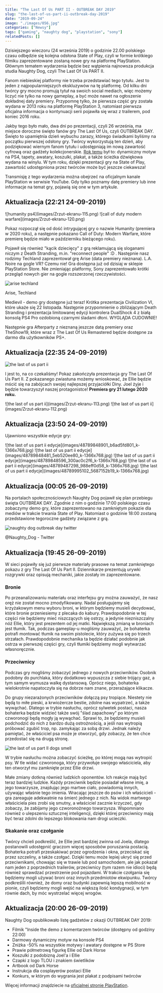 ```yaml
---
title: "The Last Of Us PART II - OUTBREAK DAY 2019"
slug: "the-last-of-us-part-ii-outbreak-day-2019"
date: "2019-09-24"
image: "./images/056.jpg"
categories: ["Newsy"]
tags: ["gaming", "naughty dog", "playstation", "sony"]
relatedPosts: []
---
```


Dzisiejszego wieczoru (24 września 2019) o godzinie 22.00 polskiego czasu odbędzie się kolejna odsłona State of Play, czyli w formie krótkiego filmiku zaprezentowane zostaną nowe gry na platformę PlayStation. Głównym tematem wydarzenia będzie bez wątpienia najnowsza produkcja studia Naughty Dog, czyli The Last Of Us PART II.

Fanom niebieskiej platformy nie trzeba przedstawiać tego tytułu. Jest to jeden z najpopularniejszych ekskluzywów na tę platformę. Od kilku dni twórcy gry mocno promują tytuł na swoich social mediach, więc możemy liczyć nie tylko na nowy gameplay, a być może nawet na ogłoszenie dokładnej daty premiery. Przypomnę tylko, że pierwsza część gry została wydana w 2013 roku na platformę PlayStation 3, natomiast pierwsza oficjalna informacja o kontynuacji serii pojawiła się wraz z trailerem, pod koniec 2016 roku.

Jakby tego było mało, dwa dni po prezentacji, czyli 26 września, ma miejsce doroczne święto fanów gry The Last Of Us, czyli OUTBREAK DAY. Święto to upamiętnia dzień wybuchu zarazy, którego świadkami byliśmy na początku pierwszej odsłony gry. Twórcy wykorzystują ten dzień, aby podziękować wiernym fanom tytułu i udostępniają im nową zawartość cyfrową oraz gadżety kolekcjonerskie. [Rok temu](/outbreak-day-2018) był to: dynamiczny motyw na PS4, tapety, awatary, koszulki, plakat, a także ścieżka dźwiękowa wydana na winylu. W tym roku, dzięki prezentacji gry na State of Play, zawartość udostępniona przez twórców może być jeszcze ciekawsza!

Transmisję z tego wydarzenia można obejrzeć na oficjalnym kanale PlayStation w serwisie YouTube. Gdy tylko poznamy datę premiery lub inne informacje na temat gry, pojawią się one w tym artykule.

<YouTube id='FekB7shVUC8' title='State of Play 24 września 2019'></YouTube>

## Aktualizacja (22:21 24-09-2019)

<Gallery>
![humanity ps4](images/Zrzut-ekranu-115.png)
![call of duty modern warfare](images/Zrzut-ekranu-120.png)
</Gallery>

Pokaz rozpoczął się od dość intrygującej gry o nazwie Humanity (premiera w 2020 roku), a następnie pokazano Call of Duty: Modern Warfare, które premierę będzie miało w październiku bieżącego roku).

Pojawił się również "kącik dziecięcy" z grą reklamującą się sloganami niczym z Death Stranding, m.in. "reconnect people" :D . Następnie nasz rodzimy Techland zaprezentował grę Arise (data premiery nieznana). L.A. Noire na gogle VR? Czemu nie! Gra dostępna już od dzisiaj w sklepie PlayStation Store. Nie zmieniając platformy, Sony zaprezentowało krótki przegląd nowych gier na gogle rozszerzonej rzeczywistości.

![arise techland](images/Zrzut-ekranu-123.png)

<ImageDescription>Arise, Techland</ImageDescription>

Medievil - demo gry dostępne już teraz! Krótka prezentacja Civilization VI, które ukaże się 22 listopada. Następnie przypomnienie o zbliżającym Death Stranding i prezentacja limitowanej edycji kontrolera DualShock 4 z białą konsolą PS4 Pro ozdobioną czarnymi śladami dłoni. WYGLĄDA CUDOWNIE!

<YouTube id='davszDemUns' title='death stranding ps4 special'></YouTube>

Następnie gra Afterparty z nieznaną jeszcze datą premiery oraz TheShow19, które wraz z The Last Of Us Remastered będzie dostępne za darmo dla użytkowników PS+.

## Aktualizacja (22:35 24-09-2019)

![the last of us part ii](images/Zrzut-ekranu-111.png)

I jest to, na co czekaliśmy! Pokaz zakończyła prezentacja gry The Last Of Us Part II. Z pokazanego zwiastuna możemy wnioskować, że Ellie będzie mścić się na zabójcach swojej najlepszej przyjaciółki Diny. Joel żyje i będzie towarzyszył naszej protagonistce! **Premiera gry 21 lutego 2020 roku.**

<Gallery>
![the last of us part ii](images/Zrzut-ekranu-113.png)
![the last of us part ii](images/Zrzut-ekranu-112.png)
</Gallery>

<AdSense/>

## Aktualizacja (23:50 24-09-2019)

Ujawniono wszystkie edycje gry:

<Gallery width='2'>
![the last of us part ii edycje](images/48789848901_b6ad5fd801_k-1366x768.jpg)
![the last of us part ii edycje](images/48789848481_5eb520ee80_k-1366x768.jpg)
![the last of us part ii edycje](images/48789848596_300ac0c2f6_k-1366x768.jpg)
![the last of us part ii edycje](images/48789487298_988eff0d58_k-1366x768.jpg)
![the last of us part ii edycje](images/48789995102_5687152b19_k-1366x768.jpg)
</Gallery>

## Aktualizacja (00:05 26-09-2019)

Na portalach społecznościowych Naughty Dog pojawił się plan przebiegu święta OUTBREAK DAY. Zgodnie z nim o godzinie 17:00 polskiego czasu zobaczymy demo gry, które zaprezentowano na zamkniętym pokazie dla mediów w trakcie trwania State of Play. Natomiast o godzinie 18:00 zostaną przedstawione tegoroczne gadżety związane z grą.

![naughty dog outbreak day twitter](images/twitter-outbreak-day.png)

<ImageDescription>@Naughty_Dog - Twitter</ImageDescription>

## Aktualizacja (19:45 26-09-2019)

W sieci pojawiły się już pierwsze materiały prasowe na temat zamkniętego pokazu z gry The Last Of Us Part II. Dziennikarze prezentują urywki rozgrywki oraz opisują mechaniki, jakie zostały im zaprezentowane.

### Bronie

Po przeanalizowaniu materiału oraz interfejsu gry można zauważyć, że nasz oręż nie został mocno zmodyfikowany. Nadal posługujemy się krzyżakowym menu wyboru broni, w którym będziemy musieli decydować, które bronie przeniesiemy z plecaka do kabury. Prawdopodobnie w tej części nie będziemy mieć niszczących się ostrzy, a jedynie niezniszczalny nóż Ellie, który jest prezentem od jej matki. Największą zmianą w broniach jest tłumik. Tak, podczas gameplay-u mogliśmy zauważyć, że bohaterka potrafi montować tłumik na swoim pistolecie, który zużywa się po trzech strzałach. Prawdopodobnie mechanika ta będzie działać podobnie jak ostrza w pierwszej części gry, czyli tłumiki będziemy mogli wytwarzać własnoręcznie.

### Przeciwnicy

Podczas gry mogliśmy zobaczyć jednego z nowych przeciwników. Osobnik podobny do purchlaka, który dodatkowo wypuszcza z siebie trójący gaz, a tym samym wymusza walkę dystansową. Oprócz niego, bohaterka wielokrotnie napatoczyła się na dobrze nam znane, przerażające klikacze.

Do grupy niezarażonych przeciwników dołączą psy tropiące. Niestety nie będą to miłe pieski, a krwiożercze bestie, zdolne nas wypatrzeć, a także wywąchać. Dlatego w trybie nasłuchu, oprócz sylwetek postaci, nasza bohaterka będzie widzieć także swój "ślad zapachowy" po którym czworonogi będą mogły ją wywąchać. Sprawi to, że będziemy musieli podchodzić do nich z bardzo dużą ostrożnością, a jeśli nas wytropią próbować zgubić trop, np. zamykając za sobą drzwi. Jednak należy pamiętać, że właściciel psa może je otworzyć, gdy zobaczy, że ten chce przedostać się na drugą stronę.

![the last of us part II dogs smell](images/Zrzut-ekranu-47-1366x768.png)

<ImageDescription>W trybie nasłuchu można zobaczyć ścieżkę, po której mogą nas wytropić psy. W tle widać czworonoga, który przywołuje swojego właściciela, aby ten otworzył mu zamknięte przez Ellie drzwi.</ImageDescription>

Małe zmiany dotkną również ludzkich oponentów. Ich reakcje mają być teraz bardziej ludzkie. Każdy przeciwnik będzie posiadał własne imię, a jego towarzysze, znajdując jego martwe ciało, powiadomią innych, używając właśnie tego imienia. Wracając jeszcze do psów i ich właścicieli - gra zareaguje adekwatnie na śmierć jednego z nich. Na widok martwego właściciela pies zrobi się smutny, a właściciel zacznie krzyczeć, gdy zobaczy, że zabijamy jego czworonożnego towarzysza. Wspomniano również o ulepszeniu sztucznej inteligencji, dzięki której przeciwnicy mają być teraz zdolni do lepszego blokowania nam drogi ucieczki.

### Skakanie oraz czołganie

Twórcy chcieli podkreślić, że Ellie jest bardziej zwinna od Joela, dlatego postanowili udostępnić graczom więcej sposobów poruszania postacią. Bohaterka potrafi przeskakiwać przez ogrodzenia i okna, przeciskać się przez szczeliny, a także czołgać. Dzięki temu może lepiej ukryć się przed przeciwnikami, chowając się w trawie lub pod samochodem, ale jak pokazał nam jeden z poprzednich trailerów, przeciwnicy (tym razem nie idioci) będą również sprawdzać przestrzenie pod pojazdami. W trakcie czołgania się będziemy mogli używać broni oraz innych przedmiotów ekwipunku. Twórcy podkreślili również, że domy oraz budynki zapewnią lepszą mobilność w pionie, czyli będziemy mogli wejść na większą ilość kondygnacji, w tym równie dach, by móc wystrzelać więcej wrogów.

<YouTube id='izzgMYxvVEE' title='the last of us part ii'></YouTube>

<YouTube id='XveVREWpQw8' title='the last of us part ii'></YouTube>

## Aktualizacja (20:00 26-09-2019)

Naughty Dog opublikowało listę gadżetów z okazji OUTBREAK DAY 2019:

- Filmik "Inside the demo z komentarzem twórców (dostępny od godziny 22:00)
- Darmowy dynamiczny motyw na konsole PS4
- Zniżka -50% na wszystkie motywy i awatary dostępne w PS Store
- Prawie półmetrową figurkę Ellie od Dark Horse
- Koszulki z podobizną Joel'a i Ellie
- Czapki z logo TLOU i znakiem świetlików
- Artbook od Dark Horse
- Instrukcja dla cosplayerów postaci Ellie
- Konkurs, w którym do wygrania jest plakat z podpisami twórców

Więcej informacji znajdziecie na [oficjalnej stronie PlayStation](https://www.thelastofus.playstation.com/OutbreakDay).
